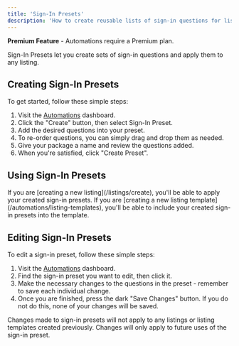 ```yaml
---
title: 'Sign-In Presets'
description: 'How to create reusable lists of sign-in questions for listings.'
---
```


<Tip>**Premium Feature** - Automations require a Premium plan.</Tip>

Sign-In Presets let you create sets of sign-in questions and apply them to any listing.

## Creating Sign-In Presets

To get started, follow these simple steps:
1. Visit the [Automations](https://app.listingopen.com/automations) dashboard.
2. Click the "Create" button, then select Sign-In Preset.
3. Add the desired questions into your preset.
4. To re-order questions, you can simply drag and drop them as needed.
5. Give your package a name and review the questions added.
6. When you're satisfied, click "Create Preset".

## Using Sign-In Presets

<AccordionGroup>
  <Accordion icon="house" title="Creating a new listing">
    If you are [creating a new listing](/listings/create), you'll be able to apply your created sign-in presets.
  </Accordion>
  <Accordion icon="bolt" title="Creating a new listing template">
    If you are [creating a new listing template](/automations/listing-templates), you'll be able to include your created sign-in presets into the template.
  </Accordion>
</AccordionGroup>

## Editing Sign-In Presets

To edit a sign-in preset, follow these simple steps:
1. Visit the [Automations](https://app.listingopen.com/automations) dashboard.
2. Find the sign-in preset you want to edit, then click it.
3. Make the necessary changes to the questions in the preset - remember to save each individual change.
4. Once you are finished, press the dark "Save Changes" button. If you do not do this, none of your changes will be saved.

<Warning>Changes made to sign-in presets will not apply to any listings or listing templates created previously. Changes will only apply to future uses of the sign-in preset.</Warning>
